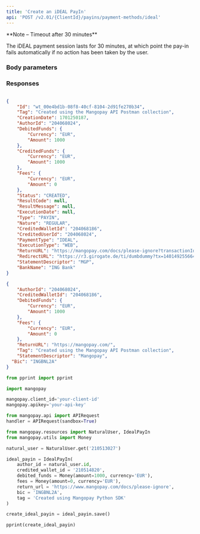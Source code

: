 ```yaml
---
title: 'Create an iDEAL PayIn'  
api: 'POST /v2.01/{ClientId}/payins/payment-methods/ideal'  
---
```


  

<Note>  
**Note – Timeout after 30 minutes** 
  
The iDEAL payment session lasts for 30 minutes, at which point the pay-in fails automatically if no action has been taken by the user.  
</Note>  

### Body parameters  

<AuthorId />  

<CreditedWalletId />  

<DebitedFunds2 />  

<Fees1 />  

<ReturnURL2 />  

<Tag />  

<StatementDescriptor />  

<Bic1 />  

<ProfilingAttemptReference />  

### Responses  

<AccordionGroup><Accordion title="200 - Created">  

<IdResponse />  

<TagResponse />  

<CreationDateResponse />  

<AuthorIdResponse />  

<DebitedFunds2Response />  

<CreditedFunds2Response />  

<Fees1Response />  

<Status2Response />  

<ResultCodeResponse />  

<ResultMessageResponse />  

<ExecutionDateResponse />  

<TypeResponse />  

<NatureResponse />  

<CreditedWalletIdResponse />  

<CreditedUserIdResponse />  

<PaymentType5Response />  

<ExecutionTypeResponse />  

<ReturnURLResponse />  

<RedirectURLResponse />  

<StatementDescriptorResponse />  

<BankNameResponse /></Accordion></AccordionGroup>  

<ResponseExample>  

```json 200 - Created  

{
    "Id": "wt_00e4bd1b-08f8-40cf-8104-2d91fe270b34",
    "Tag": "Created using the Mangopay API Postman collection",
    "CreationDate": 1701250187,
    "AuthorId": "204068024",
    "DebitedFunds": {
        "Currency": "EUR",
        "Amount": 1000
    },
    "CreditedFunds": {
        "Currency": "EUR",
        "Amount": 1000
    },
    "Fees": {
        "Currency": "EUR",
        "Amount": 0
    },
    "Status": "CREATED",
    "ResultCode": null,
    "ResultMessage": null,
    "ExecutionDate": null,
    "Type": "PAYIN",
    "Nature": "REGULAR",
    "CreditedWalletId": "204068186",
    "CreditedUserId": "204068024",
    "PaymentType": "IDEAL",
    "ExecutionType": "WEB",
    "ReturnURL": "https://mangopay.com/docs/please-ignore?transactionId=wt_00e4bd1b-08f8-40cf-8104-2d91fe270b34",
    "RedirectURL": "https://r3.girogate.de/ti/dumbdummy?tx=140149255664&rs=QcZIrtphnfHddyqe3HSu0njaOtjRG4f3&cs=2f1247aa2007ed84a2cb7ab5c941e7ead2f6525996518040b0bad0e3c28bb7db",
    "StatementDescriptor": "MGP",
    "BankName": "ING Bank"
}  
 ```  

</ResponseExample>  

<RequestExample>  
  
```json REST  
{
    "AuthorId": "204068024",
    "CreditedWalletId": "204068186",
    "DebitedFunds": {
        "Currency": "EUR",
        "Amount": 1000
    },
    "Fees": {
        "Currency": "EUR",
        "Amount": 0
    },
    "ReturnURL": "https://mangopay.com/",
    "Tag": "Created using the Mangopay API Postman collection",
    "StatementDescriptor": "Mangopay",
  "Bic": "INGBNL2A"
}  
```  

  
```python Python  
from pprint import pprint

import mangopay

mangopay.client_id='your-client-id'
mangopay.apikey='your-api-key'

from mangopay.api import APIRequest
handler = APIRequest(sandbox=True)

from mangopay.resources import NaturalUser, IdealPayIn
from mangopay.utils import Money

natural_user = NaturalUser.get('210513027')

ideal_payin = IdealPayIn(
    author_id = natural_user.id,
    credited_wallet_id = '210514820',
    debited_funds = Money(amount=1000, currency='EUR'),
    fees = Money(amount=0, currency='EUR'),
    return_url = 'https://www.mangopay.com/docs/please-ignore',
    bic = 'INGBNL2A',
    tag = 'Created using Mangopay Python SDK'
)

create_ideal_payin = ideal_payin.save()

pprint(create_ideal_payin)  
```  

  
</RequestExample>